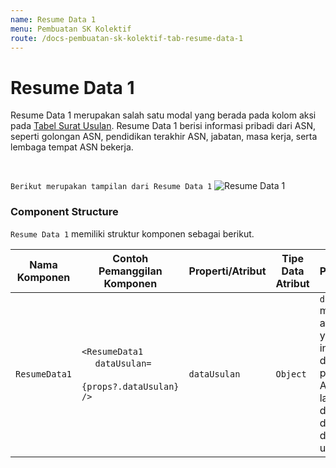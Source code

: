```yaml
---
name: Resume Data 1
menu: Pembuatan SK Kolektif
route: /docs-pembuatan-sk-kolektif-tab-resume-data-1
---
```


# Resume Data 1

Resume Data 1 merupakan salah satu modal yang berada pada kolom aksi pada [Tabel Surat Usulan](/docs-pembuatan-sk-kolektif-table-step-1 "title"). Resume Data 1 berisi informasi pribadi dari ASN, seperti golongan ASN,
pendidikan terakhir ASN, jabatan, masa kerja, serta lembaga tempat ASN bekerja.

<br/>

```Berikut merupakan tampilan dari Resume Data 1```
![Resume Data 1](../../src/img/pembuatan-SK-Kolektif/ResumeData1.jpeg)

### Component Structure

`Resume Data 1` memiliki struktur komponen sebagai berikut.

| Nama Komponen | Contoh Pemanggilan <br/> Komponen                                                                                            | Properti/Atribut | Tipe Data <br/> Atribut | Penjelasan                                                                                                                        |
| ------------- | -----------------------------------------------------------------------------------------------------------------------------|------------------| ------------------------|-----------------------------------------------------------------------------------------------------------------------------------|
| `ResumeData1` | `<ResumeData1` <br/> &nbsp;&nbsp;&nbsp;&nbsp; `dataUsulan=`  <br/> &nbsp;&nbsp;&nbsp;&nbsp; `{props?.dataUsulan}` <br/> `/>` | `dataUsulan`     | `Object`                | `dataUsulan` merupakan atribut <br/> yang berisi informasi data <br/> pribadi ASN, jenis layanan, <br/> dan dokumen-dokumen usulan|

